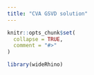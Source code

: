 ```yaml
---
title: "CVA GSVD solution"
---
```


```r
knitr::opts_chunk$set(
  collapse = TRUE,
  comment = "#>"
)
```

```r
library(wideRhino)
```
